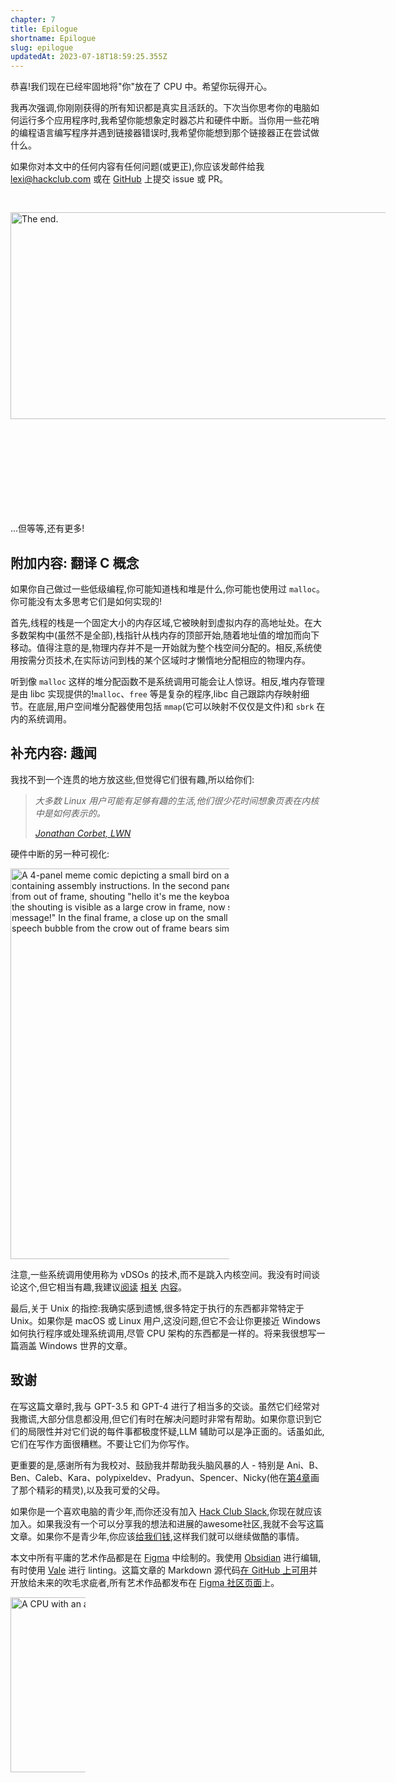 ```yaml
---
chapter: 7
title: Epilogue
shortname: Epilogue
slug: epilogue
updatedAt: 2023-07-18T18:59:25.355Z
---
```


恭喜!我们现在已经牢固地将"你"放在了 CPU 中。希望你玩得开心。

我再次强调,你刚刚获得的所有知识都是真实且活跃的。下次当你思考你的电脑如何运行多个应用程序时,我希望你能想象定时器芯片和硬件中断。当你用一些花哨的编程语言编写程序并遇到链接器错误时,我希望你能想到那个链接器正在尝试做什么。

如果你对本文中的任何内容有任何问题(或更正),你应该发邮件给我 [lexi@hackclub.com](mailto:lexi@hackclub.com) 或在 [GitHub](https://github.com/hackclub/putting-the-you-in-cpu/) 上提交 issue 或 PR。

<img src='/images/the-end.png' loading='eager' alt='The end.' width='1367' height='331' style='max-width: 600px; margin: 30px auto; margin-bottom: 150px;' />

...但等等,还有更多!

## 附加内容: 翻译 C 概念

如果你自己做过一些低级编程,你可能知道栈和堆是什么,你可能也使用过 `malloc`。你可能没有太多思考它们是如何实现的!

首先,线程的栈是一个固定大小的内存区域,它被映射到虚拟内存的高地址处。在大多数架构中(虽然不是全部),栈指针从栈内存的顶部开始,随着地址值的增加而向下移动。值得注意的是,物理内存并不是一开始就为整个栈空间分配的。相反,系统使用按需分页技术,在实际访问到栈的某个区域时才懒惰地分配相应的物理内存。

听到像 `malloc` 这样的堆分配函数不是系统调用可能会让人惊讶。相反,堆内存管理是由 libc 实现提供的!`malloc`、`free` 等是复杂的程序,libc 自己跟踪内存映射细节。在底层,用户空间堆分配器使用包括 `mmap`(它可以映射不仅仅是文件)和 `sbrk` 在内的系统调用。

## 补充内容: 趣闻

我找不到一个连贯的地方放这些,但觉得它们很有趣,所以给你们:

> *大多数 Linux 用户可能有足够有趣的生活,他们很少花时间想象页表在内核中是如何表示的。*
> 
> *[Jonathan Corbet, LWN](https://lwn.net/Articles/106177/)*

硬件中断的另一种可视化:

<img src='/images/hardware-interrupt-meme.png' loading='lazy' style='max-width: 350px;' alt='A 4-panel meme comic depicting a small bird on a branch, with speech bubbles containing assembly instructions. In the second panel, another speech bubble appears from out of frame, shouting "hello it&apos;s me the keyboard!" In the third panel, the source of the shouting is visible as a large crow in frame, now shouting "I have an important message!" In the final frame, a close up on the small bird looking unamused. Another speech bubble from the crow out of frame bears simply the letter E.' width='600' height='625' />

注意,一些系统调用使用称为 vDSOs 的技术,而不是跳入内核空间。我没有时间谈论这个,但它相当有趣,我建议[阅读](https://en.wikipedia.org/wiki/VDSO) [相关](https://man7.org/linux/man-pages/man7/vdso.7.html) [内容](https://0xax.gitbooks.io/linux-insides/content/SysCall/linux-syscall-3.html)。

最后,关于 Unix 的指控:我确实感到遗憾,很多特定于执行的东西都非常特定于 Unix。如果你是 macOS 或 Linux 用户,这没问题,但它不会让你更接近 Windows 如何执行程序或处理系统调用,尽管 CPU 架构的东西都是一样的。将来我很想写一篇涵盖 Windows 世界的文章。

## 致谢

在写这篇文章时,我与 GPT-3.5 和 GPT-4 进行了相当多的交谈。虽然它们经常对我撒谎,大部分信息都没用,但它们有时在解决问题时非常有帮助。如果你意识到它们的局限性并对它们说的每件事都极度怀疑,LLM 辅助可以是净正面的。话虽如此,它们在写作方面很糟糕。不要让它们为你写作。

更重要的是,感谢所有为我校对、鼓励我并帮助我头脑风暴的人 - 特别是 Ani、B、Ben、Caleb、Kara、polypixeldev、Pradyun、Spencer、Nicky(他在[第4章](/becoming-an-elf-lord)画了那个精彩的精灵),以及我可爱的父母。

如果你是一个喜欢电脑的青少年,而你还没有加入 [Hack Club Slack](https://hackclub.com/slack),你现在就应该加入。如果我没有一个可以分享我的想法和进展的awesome社区,我就不会写这篇文章。如果你不是青少年,你应该[给我们钱](https://hackclub.com/philanthropy/),这样我们就可以继续做酷的事情。

本文中所有平庸的艺术作品都是在 [Figma](https://figma.com/) 中绘制的。我使用 [Obsidian](https://obsidian.md/) 进行编辑,有时使用 [Vale](https://vale.sh/) 进行 linting。这篇文章的 Markdown 源代码[在 GitHub 上可用](https://github.com/hackclub/putting-the-you-in-cpu/)并开放给未来的吹毛求疵者,所有艺术作品都发布在 [Figma 社区页面](https://www.figma.com/community/file/1260699047973407903)上。

<img src='/images/cpu-pleading-face.png' loading='lazy' alt='A CPU with an adorable pleading face.' width='280' height='280' style='max-width: 120px; margin: 0 auto;' />